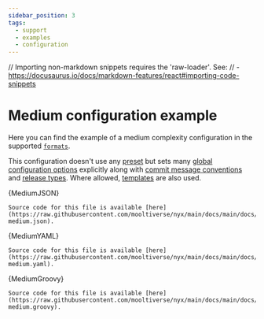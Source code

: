 ```yaml
---
sidebar_position: 3
tags:
  - support
  - examples
  - configuration
---
```


// Importing non-markdown snippets requires the 'raw-loader'. See:
// - https://docusaurus.io/docs/markdown-features/react#importing-code-snippets

# Medium configuration example

Here you can find the example of a medium complexity configuration in the supported [`formats`](../../user/introduction/configuration-methods.mdx#supported-file-grammars).

This configuration doesn't use any [preset](../../user/configuration-presets/index.md) but sets many [global configuration options](../../user/configuration-reference/global-options.mdx) explicitly along with [commit message conventions](../../user/configuration-reference/commit-message-conventions.mdx) and [release types](../../user/configuration-reference/release-types.mdx). Where allowed, [templates](../../user/configuration-reference/templates.mdx) are also used.

<Tabs>
  <TabItem value="json" label="JSON" default>
    <CodeBlock language="json">{MediumJSON}</CodeBlock>

    Source code for this file is available [here](https://raw.githubusercontent.com/mooltiverse/nyx/main/docs/main/docs/_includes/.nyx-medium.json).
  </TabItem>
  <TabItem value="yaml" label="YAML">
    <CodeBlock language="yaml">{MediumYAML}</CodeBlock>

    Source code for this file is available [here](https://raw.githubusercontent.com/mooltiverse/nyx/main/docs/main/docs/_includes/.nyx-medium.yaml).
  </TabItem>
  <TabItem value="groovy" label="Groovy (Gradle)">
    <CodeBlock language="groovy">{MediumGroovy}</CodeBlock>

    Source code for this file is available [here](https://raw.githubusercontent.com/mooltiverse/nyx/main/docs/main/docs/_includes/.nyx-medium.groovy).
  </TabItem>
</Tabs>
